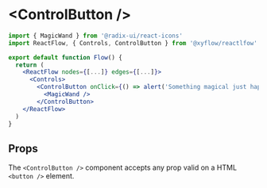 # &lt;ControlButton />

```jsx
import { MagicWand } from '@radix-ui/react-icons'
import ReactFlow, { Controls, ControlButton } from '@xyflow/reactlfow'

export default function Flow() {
  return (
    <ReactFlow nodes={[...]} edges={[...]}>
      <Controls>
        <ControlButton onClick={() => alert('Something magical just happened. ✨')}>
          <MagicWand />
        </ControlButton>
    </ReactFlow>
  )
}
```

## Props

The `<ControlButton />` component accepts any prop valid on a HTML `<button />`
element.
